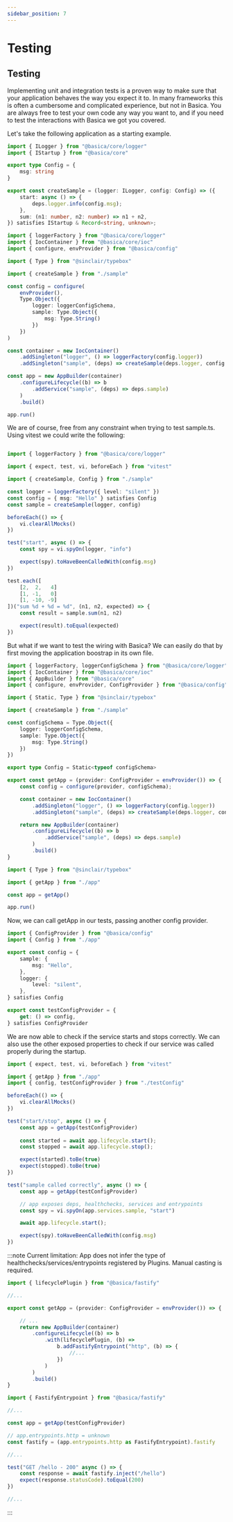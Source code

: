 ```yaml
---
sidebar_position: 7
---
```



# Testing

## Testing

Implementing unit and integration tests is a proven way to make sure that your application behaves the way you expect it to.
In many frameworks this is often a cumbersome and complicated experience, but not in Basica.
You are always free to test your own code any way you want to, and if you need to test the interactions with Basica we got you covered.

Let's take the following application as a starting example.

```ts title="sample.ts"
import { ILogger } from "@basica/core/logger"
import { IStartup } from "@basica/core"

export type Config = {
    msg: string
}

export const createSample = (logger: ILogger, config: Config) => ({
    start: async () => {
        deps.logger.info(config.msg);
    },
    sum: (n1: number, n2: number) => n1 + n2,
}) satisfies IStartup & Record<string, unknown>;

```

```ts title="index.ts"
import { loggerFactory } from "@basica/core/logger"
import { IocContainer } from "@basica/core/ioc"
import { configure, envProvider } from "@basica/config"

import { Type } from "@sinclair/typebox"

import { createSample } from "./sample"

const config = configure(
    envProvider(),
    Type.Object({
        logger: loggerConfigSchema,
        sample: Type.Object({
            msg: Type.String()
        })
    })
)

const container = new IocContainer()
    .addSingleton("logger", () => loggerFactory(config.logger))
    .addSingleton("sample", (deps) => createSample(deps.logger, config.sample))

const app = new AppBuilder(container)
    .configureLifecycle((b) => b
        .addService("sample", (deps) => deps.sample)
    )
    .build()

app.run()
```

We are of course, free from any constraint when trying to test sample.ts. Using vitest we could write the following:

```ts title="sample.test.ts"

import { loggerFactory } from "@basica/core/logger"

import { expect, test, vi, beforeEach } from "vitest"

import { createSample, Config } from "./sample"

const logger = loggerFactory({ level: "silent" })
const config = { msg: "Hello" } satisfies Config
const sample = createSample(logger, config)

beforeEach(() => {
    vi.clearAllMocks()
})

test("start", async () => {
    const spy = vi.spyOn(logger, "info")

    expect(spy).toHaveBeenCalledWith(config.msg)
})

test.each([
    [2,  2,   4]
    [1, -1,   0]
    [1, -10, -9]
])("sum %d + %d = %d", (n1, n2, expected) => {
    const result = sample.sum(n1, n2) 

    expect(result).toEqual(expected)
})

```

But what if we want to test the wiring with Basica?
We can easily do that by first moving the application boostrap in its own file.

```ts title="app.ts"
import { loggerFactory, loggerConfigSchema } from "@basica/core/logger"
import { IocContainer } from "@basica/core/ioc"
import { AppBuilder } from "@basica/core"
import { configure, envProvider, ConfigProvider } from "@basica/config"

import { Static, Type } from "@sinclair/typebox"

import { createSample } from "./sample"

const configSchema = Type.Object({
    logger: loggerConfigSchema,
    sample: Type.Object({
        msg: Type.String()
    })
})

export type Config = Static<typeof configSchema>

export const getApp = (provider: ConfigProvider = envProvider()) => {
    const config = configure(provider, configSchema);

    const container = new IocContainer()
        .addSingleton("logger", () => loggerFactory(config.logger))
        .addSingleton("sample", (deps) => createSample(deps.logger, config.sample))

    return new AppBuilder(container)
        .configureLifecycle((b) => b
            .addService("sample", (deps) => deps.sample)
        )
        .build()
}
```

```ts title="index.ts"
import { Type } from "@sinclair/typebox"

import { getApp } from "./app"

const app = getApp()

app.run()
```

Now, we can call getApp in our tests, passing another config provider.

```ts title="testConfig.ts"
import { ConfigProvider } from "@basica/config"
import { Config } from "./app"

export const config = {
    sample: {
        msg: "Hello",
    },
    logger: {
        level: "silent",
    },
} satisfies Config

export const testConfigProvider = {
    get: () => config,
} satisfies ConfigProvider
```

We are now able to check if the service starts and stops correctly.
We can also use the other exposed properties to check if our service was called properly during the startup.

```ts title="app.test.ts"
import { expect, test, vi, beforeEach } from "vitest"

import { getApp } from "./app"
import { config, testConfigProvider } from "./testConfig"

beforeEach(() => {
    vi.clearAllMocks()
})

test("start/stop", async () => {
    const app = getApp(testConfigProvider)
    
    const started = await app.lifecycle.start();
    const stopped = await app.lifecycle.stop();

    expect(started).toBe(true)
    expect(stopped).toBe(true)
})

test("sample called correctly", async () => {
    const app = getApp(testConfigProvider)

    // app exposes deps, healthchecks, services and entrypoints
    const spy = vi.spyOn(app.services.sample, "start")

    await app.lifecycle.start();

    expect(spy).toHaveBeenCalledWith(config.msg)
})

```

:::note
Current limitation: App does not infer the type of healthchecks/services/entrypoints registered by Plugins. Manual casting is required.

```ts title="app.ts"
import { lifecyclePlugin } from "@basica/fastify"

//...

export const getApp = (provider: ConfigProvider = envProvider()) => {

    // ...
    return new AppBuilder(container)
        .configureLifecycle((b) => b
            .with(lifecyclePlugin, (b) => 
                b.addFastifyEntrypoint("http", (b) => {
                    //...
                })
            )
        )
        .build()
}
```

```ts title="app.test.ts"
import { FastifyEntrypoint } from "@basica/fastify"

//...

const app = getApp(testConfigProvider)

// app.entrypoints.http = unknown
const fastify = (app.entrypoints.http as FastifyEntrypoint).fastify

//...

test("GET /hello - 200" async () => {
    const response = await fastify.inject("/hello")
    expect(response.statusCode).toEqual(200)
})

//...
```
:::